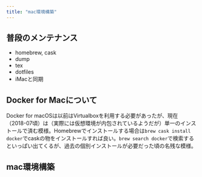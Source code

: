 ```yaml
---
title: "mac環境構築"
---
```


## 普段のメンテナンス

- homebrew, cask
- dump
- tex
- dotfiles
- iMacと同期

## Docker for Macについて

Docker for macOSは以前はVirtualboxを利用する必要があったが、現在（2018-07頃）は（実際には仮想環境が内包されているようだが）単一のインストールで済む模様。Homebrewでインストールする場合は`brew cask install docker`でcaskの物をインストールすれば良い。`brew search docker`で検索するといっぱい出てくるが、過去の個別インストールが必要だった頃の名残な模様。

## mac環境構築



